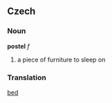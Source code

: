 ==Czech==

=== Noun ===

'''postel''' ''f''

#a piece of furniture to sleep on

===Translation===
[[bed]]